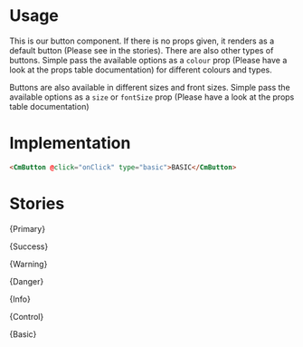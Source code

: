 
<Meta title='Components/CMButton' />

# Usage

This is our button component. If there is no props given, it renders as a default button (Please see in the stories).
There are also other types of buttons. Simple pass the available options as a `colour` prop (Please have a look at the props table documentation)
for different colours and types.

Buttons are also available in different sizes and front sizes.
Simple pass the available options as a `size` or `fontSize` prop (Please have a look at the props table documentation)

# Implementation

```html
<CmButton @click="onClick" type="basic">BASIC</CmButton>
```

# Stories

  <Story name="Primary">{Primary}</Story>

  <Story name="Success">{Success}</Story>

  <Story name="Warning">{Warning}</Story>

  <Story name="Danger">{Danger}</Story>

  <Story name="Info">{Info}</Story>

  <Story name="Control">{Control}</Story>

  <Story name="Basic">{Basic}</Story>




